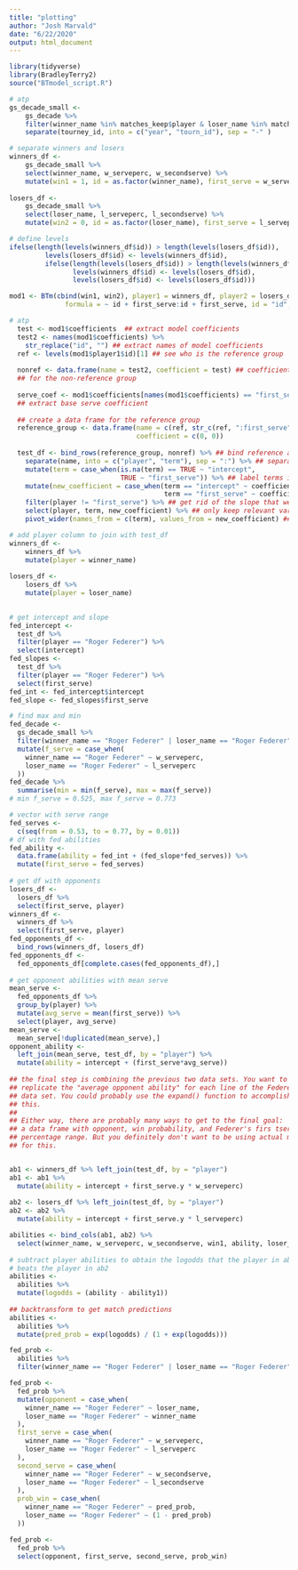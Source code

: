 ```yaml
---
title: "plotting"
author: "Josh Marvald"
date: "6/22/2020"
output: html_document
---
```




```r
library(tidyverse)
library(BradleyTerry2)
source("BTmodel_script.R")
```



```r
# atp
gs_decade_small <- 
    gs_decade %>%
    filter(winner_name %in% matches_keep$player & loser_name %in% matches_keep$player) %>%
    separate(tourney_id, into = c("year", "tourn_id"), sep = "-" )

# separate winners and losers
winners_df <-
    gs_decade_small %>%
    select(winner_name, w_serveperc, w_secondserve) %>%
    mutate(win1 = 1, id = as.factor(winner_name), first_serve = w_serveperc)
  
losers_df <-
    gs_decade_small %>%
    select(loser_name, l_serveperc, l_secondserve) %>%
    mutate(win2 = 0, id = as.factor(loser_name), first_serve = l_serveperc) 

# define levels
ifelse(length(levels(winners_df$id)) > length(levels(losers_df$id)), 
         levels(losers_df$id) <- levels(winners_df$id), 
         ifelse(length(levels(losers_df$id)) > length(levels(winners_df$id)),
                levels(winners_df$id) <- levels(losers_df$id),
                levels(losers_df$id) <- levels(losers_df$id)))

mod1 <- BTm(cbind(win1, win2), player1 = winners_df, player2 = losers_df, 
              formula = ~ id + first_serve:id + first_serve, id = "id", data = gs_decade_small)
```


```r
# atp
  test <- mod1$coefficients  ## extract model coefficients
  test2 <- names(mod1$coefficients) %>%
    str_replace("id", "") ## extract names of model coefficients
  ref <- levels(mod1$player1$id)[1] ## see who is the reference group
  
  nonref <- data.frame(name = test2, coefficient = test) ## coefficients
  ## for the non-reference group
  
  serve_coef <- mod1$coefficients[names(mod1$coefficients) == "first_serve"]
  ## extract base serve coefficient
  
  ## create a data frame for the reference group
  reference_group <- data.frame(name = c(ref, str_c(ref, ":first_serve")),
                                coefficient = c(0, 0))
  
  test_df <- bind_rows(reference_group, nonref) %>% ## bind reference and non-reference coefficients
    separate(name, into = c("player", "term"), sep = ":") %>% ## separate names from the interaction with serve percentage
    mutate(term = case_when(is.na(term) == TRUE ~ "intercept",
                            TRUE ~ "first_serve")) %>% ## label terms intercept for intercepts and first_serve for slopes
    mutate(new_coefficient = case_when(term == "intercept" ~ coefficient,
                                       term == "first_serve" ~ coefficient + serve_coef)) %>% ## define the slope by adding the serve coefficient to the value of first_serve for a particular player (similar to what you would do in STAT 213 when you had an interaction between a categorical and quantitative variable and you wanted to make predictions)
    filter(player != "first_serve") %>% ## get rid of the slope that we just added: it's useless now
    select(player, term, new_coefficient) %>% ## only keep relevant variables
    pivot_wider(names_from = c(term), values_from = new_coefficient) ## tidy up by having each player occupy his own row
```

```r
# add player column to join with test_df
winners_df <-
    winners_df %>%
    mutate(player = winner_name) 
  
losers_df <-
    losers_df %>%
    mutate(player = loser_name)
  

# get intercept and slope
fed_intercept <- 
  test_df %>%
  filter(player == "Roger Federer") %>%
  select(intercept)
fed_slopes <-
  test_df %>%
  filter(player == "Roger Federer") %>%
  select(first_serve)
fed_int <- fed_intercept$intercept
fed_slope <- fed_slopes$first_serve

# find max and min
fed_decade <-
  gs_decade_small %>%
  filter(winner_name == "Roger Federer" | loser_name == "Roger Federer") %>%
  mutate(f_serve = case_when(
    winner_name == "Roger Federer" ~ w_serveperc,
    loser_name == "Roger Federer" ~ l_serveperc
  )) 
fed_decade %>%
  summarise(min = min(f_serve), max = max(f_serve))
# min f_serve = 0.525, max f_serve = 0.773

# vector with serve range
fed_serves <-
  c(seq(from = 0.53, to = 0.77, by = 0.01))
# df with fed abilities
fed_ability <-
  data.frame(ability = fed_int + (fed_slope*fed_serves)) %>%
  mutate(first_serve = fed_serves)
  
# get df with opponents 
losers_df <-
  losers_df %>%
  select(first_serve, player)
winners_df <-
  winners_df %>%
  select(first_serve, player)
fed_opponents_df <-
  bind_rows(winners_df, losers_df)
fed_opponents_df <-
  fed_opponents_df[complete.cases(fed_opponents_df),]
  
# get opponent abilities with mean serve
mean_serve <-
  fed_opponents_df %>%
  group_by(player) %>%
  mutate(avg_serve = mean(first_serve)) %>%
  select(player, avg_serve)
mean_serve <-
  mean_serve[!duplicated(mean_serve),]
opponent_ability <-
  left_join(mean_serve, test_df, by = "player") %>%
  mutate(ability = intercept + (first_serve*avg_serve))
 
## the final step is combining the previous two data sets. You want to 
## replicate the "average opponent ability" for each line of the Federer 
## data set. You could probably use the expand() function to accomplish
## this. 
## 
## Either way, there are probably many ways to get to the final goal:
## a data frame with opponent, win probability, and Federer's firs tserve 
## percentage range. But you definitely don't want to be using actual matches
## for this.


ab1 <- winners_df %>% left_join(test_df, by = "player") 
ab1 <- ab1 %>%
  mutate(ability = intercept + first_serve.y * w_serveperc)
  
ab2 <- losers_df %>% left_join(test_df, by = "player")
ab2 <- ab2 %>%
  mutate(ability = intercept + first_serve.y * l_serveperc)

abilities <- bind_cols(ab1, ab2) %>%
  select(winner_name, w_serveperc, w_secondserve, win1, ability, loser_name, l_serveperc, l_secondserve, win2, ability1)
  
# subtract player abilities to obtain the logodds that the player in ab1
# beats the player in ab2
abilities <-
  abilities %>%
  mutate(logodds = (ability - ability1))
  
## backtransform to get match predictions
abilities <-
  abilities %>%
  mutate(pred_prob = exp(logodds) / (1 + exp(logodds)))
```



```r
fed_prob <-
  abilities %>%
  filter(winner_name == "Roger Federer" | loser_name == "Roger Federer")

fed_prob <-
  fed_prob %>%
  mutate(opponent = case_when(
    winner_name == "Roger Federer" ~ loser_name,
    loser_name == "Roger Federer" ~ winner_name
  ), 
  first_serve = case_when(
    winner_name == "Roger Federer" ~ w_serveperc,
    loser_name == "Roger Federer" ~ l_serveperc
  ),
  second_serve = case_when(
    winner_name == "Roger Federer" ~ w_secondserve,
    loser_name == "Roger Federer" ~ l_secondserve
  ),
  prob_win = case_when(
    winner_name == "Roger Federer" ~ pred_prob,
    loser_name == "Roger Federer" ~ (1 - pred_prob)
  ))

fed_prob <-
  fed_prob %>%
  select(opponent, first_serve, second_serve, prob_win)
```







